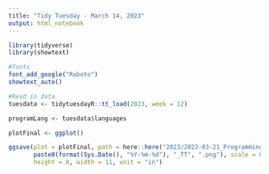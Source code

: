 ```yaml
---
title: "Tidy Tuesday - March 14, 2023"
output: html_notebook
---
```


```r
library(tidyverse)
library(showtext)

#fonts
font_add_google("Roboto")
showtext_auto()

#Read in data
tuesdata <- tidytuesdayR::tt_load(2023, week = 12)
```

```r
programLang <- tuesdata$languages
```

```r
plotFinal <- ggplot()
```

```r
ggsave(plot = plotFinal, path = here::here("2023/2023-03-21_ProgrammingLanguages"),
       paste0(format(Sys.Date(), "%Y-%m-%d"), "_TT", ".png"), scale = 0.5, dpi = 300,
       height = 8, width = 11, unit = "in")
```
